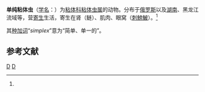 {{Speciesbox
| genus = Myxosoma
| species = simplex
| authority = (Achmerov, 1960)<ref name='id9336'>{{cite web| url =http://www.bioinfo.cn/db05/BjdwSpecies.php?action=view&id=9336| title =单纯粘体虫| work =《中国动物物种编目数据库》| publisher =中国科学院微生物研究所| author =中国科学院动物研究所| accessdate =2009-04-16| deadurl =yes| archiveurl =https://web.archive.org/web/20160305073323/http://www.bioinfo.cn/db05/BjdwSpecies.php?action=view&id=9336| archivedate =2016-03-05}}</ref>
}}

'''单纯粘体虫'''（[[学名|学名]]：{{lang|la|''Myxosoma simplex''}}）为[[粘体科|粘体科]][[粘体虫属|粘体虫属]]的动物。分布于[[俄罗斯|俄罗斯]]以及[[湖南|湖南]]、黑龙江流域等，营[[寄生|寄生]]生活，寄生在肾（鲢）、肌肉、眼窝（[[刺鰟鮍|刺鰟鮍]]）。<ref name='id9336'/>

其[[种加词|种加词]]“''simplex ''”意为“简单、单一的”。

== 参考文献 ==
{{reflist}}

{{taxonbar}}

[[Category:粘体虫属|D]]
[[Category:_1960年描述的动物|D]]


{{Cnidarian-stub}}